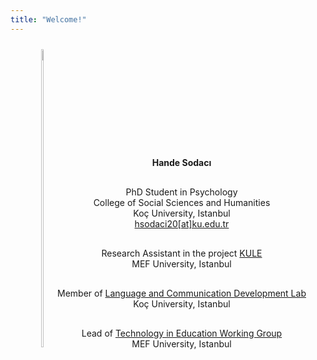 ```yaml
---
title: "Welcome!"
---
```

<style>

p {margin-bottom: 30px;}

.parent {text-align: center;}

.child {display: inline-block;}

</style>

<div class="parent">
  <div class="child">
  <img src="images/photo.jpg" style="width:35%; border:20px transparent; border-radius: 360px; padding: 10px">
  </div>

  <div class="child" style="margin-top:20px">
  <p> <b>Hande Sodacı</b></p>
  <p> PhD Student in Psychology<br>
      College of Social Sciences and Humanities<br>
      Koç University, Istanbul<br>
      <a href="mailto:hsodaci20[at]ku.edu.tr">hsodaci20[at]ku.edu.tr</a></p>

  <p> Research Assistant in the project <a href="https://bilisselakademilab.com/kule/">KULE</a><br>
      MEF University, Istanbul</p>

  <p> Member of <a href="https://dililetisimlab.ku.edu.tr/en/about/">Language and Communication Development Lab</a><br>
      Koç University, Istanbul</p>
  
  <p> Lead of <a href="https://bilisselakademilab.com/ogrenci-gruplarimiz/">Technology in Education Working Group</a><br>
      MEF University, Istanbul</p>
  </div>
</div>